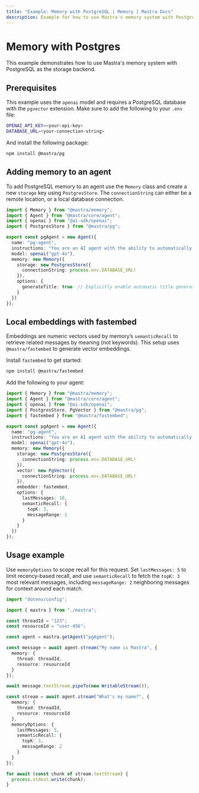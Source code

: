 ```yaml
---
title: "Example: Memory with PostgreSQL | Memory | Mastra Docs"
description: Example for how to use Mastra's memory system with PostgreSQL storage and vector capabilities.
---
```


# Memory with Postgres

This example demonstrates how to use Mastra's memory system with PostgreSQL as the storage backend.

## Prerequisites

This example uses the `openai` model and requires a PostgreSQL database with the `pgvector` extension. Make sure to add the following to your `.env` file:

```bash filename=".env" copy
OPENAI_API_KEY=<your-api-key>
DATABASE_URL=<your-connection-string>
```

And install the following package:

```bash copy
npm install @mastra/pg
```

## Adding memory to an agent

To add PostgreSQL memory to an agent use the `Memory` class and create a new `storage` key using `PostgresStore`. The `connectionString` can either be a remote location, or a local database connection.

```typescript filename="src/mastra/agents/example-pg-agent.ts" showLineNumbers copy
import { Memory } from "@mastra/memory";
import { Agent } from "@mastra/core/agent";
import { openai } from "@ai-sdk/openai";
import { PostgresStore } from "@mastra/pg";

export const pgAgent = new Agent({
  name: "pg-agent",
  instructions: "You are an AI agent with the ability to automatically recall memories from previous interactions.",
  model: openai("gpt-4o"),
  memory: new Memory({
    storage: new PostgresStore({
      connectionString: process.env.DATABASE_URL!
    }),
    options: {
      generateTitle: true  // Explicitly enable automatic title generation
    }
  })
});
```

## Local embeddings with fastembed

Embeddings are numeric vectors used by memory’s `semanticRecall` to retrieve related messages by meaning (not keywords). This setup uses `@mastra/fastembed` to generate vector embeddings.

Install `fastembed` to get started:

```bash copy
npm install @mastra/fastembed
```

Add the following to your agent:

```typescript filename="src/mastra/agents/example-pg-agent.ts" showLineNumbers copy
import { Memory } from "@mastra/memory";
import { Agent } from "@mastra/core/agent";
import { openai } from "@ai-sdk/openai";
import { PostgresStore, PgVector } from "@mastra/pg";
import { fastembed } from "@mastra/fastembed";

export const pgAgent = new Agent({
  name: "pg-agent",
  instructions: "You are an AI agent with the ability to automatically recall memories from previous interactions.",
  model: openai("gpt-4o"),
  memory: new Memory({
    storage: new PostgresStore({
      connectionString: process.env.DATABASE_URL!
    }),
    vector: new PgVector({
      connectionString: process.env.DATABASE_URL!
    }),
    embedder: fastembed,
    options: {
      lastMessages: 10,
      semanticRecall: {
        topK: 3,
        messageRange: 2
      }
    }
  })
});
```

## Usage example

Use `memoryOptions` to scope recall for this request. Set `lastMessages: 5` to limit recency-based recall, and use `semanticRecall` to fetch the `topK: 3` most relevant messages, including `messageRange: 2` neighboring messages for context around each match.

```typescript filename="src/test-pg-agent.ts" showLineNumbers copy
import "dotenv/config";

import { mastra } from "./mastra";

const threadId = "123";
const resourceId = "user-456";

const agent = mastra.getAgent("pgAgent");

const message = await agent.stream("My name is Mastra", {
  memory: {
    thread: threadId,
    resource: resourceId
  }
});

await message.textStream.pipeTo(new WritableStream());

const stream = await agent.stream("What's my name?", {
  memory: {
    thread: threadId,
    resource: resourceId
  },
  memoryOptions: {
    lastMessages: 5,
    semanticRecall: {
      topK: 3,
      messageRange: 2
    }
  }
});

for await (const chunk of stream.textStream) {
  process.stdout.write(chunk);
}
```
